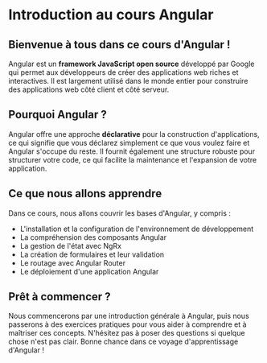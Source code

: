 # Introduction au cours Angular

## Bienvenue à tous dans ce cours d'Angular !

Angular est un **framework JavaScript open source** développé par Google qui permet aux développeurs de créer des applications web riches et interactives. Il est largement utilisé dans le monde entier pour construire des applications web côté client et côté serveur.

## Pourquoi Angular ?

Angular offre une approche **déclarative** pour la construction d'applications, ce qui signifie que vous déclarez simplement ce que vous voulez faire et Angular s'occupe du reste. Il fournit également une structure robuste pour structurer votre code, ce qui facilite la maintenance et l'expansion de votre application.

## Ce que nous allons apprendre

Dans ce cours, nous allons couvrir les bases d'Angular, y compris :

- L'installation et la configuration de l'environnement de développement
- La compréhension des composants Angular
- La gestion de l'état avec NgRx
- La création de formulaires et leur validation
- Le routage avec Angular Router
- Le déploiement d'une application Angular

## Prêt à commencer ?

Nous commencerons par une introduction générale à Angular, puis nous passerons à des exercices pratiques pour vous aider à comprendre et à maîtriser ces concepts. N'hésitez pas à poser des questions si quelque chose n'est pas clair. Bonne chance dans ce voyage d'apprentissage d'Angular !